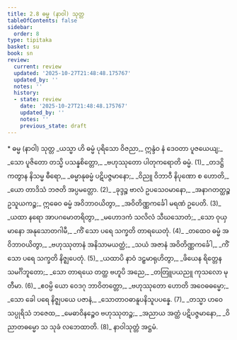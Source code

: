 ```yaml
---
title: 2.8 ဓမ္မ (နာဝါ) သုတ္တ
tableOfContents: false
sidebar:
  order: 8
type: tipitaka
basket: su
book: sn
review:
  current: review
  updated: '2025-10-27T21:48:48.175767'
  updated_by: ''
  notes: ''
  history:
  - state: review
    date: '2025-10-27T21:48:48.175767'
    updated_by: ''
    notes: ''
    previous_state: draft
---
```



<ReviewStatus review={frontmatter.review} showDetails={true} />

<HypothesisAnnotation frontmatter={frontmatter} />

<DynamicBreadcrumb />

<Paragraph type="center" book="sn">
* ဓမ္မ (နာဝါ) သုတ္တ
</Paragraph>

<Division number="319" book="sn" e="ch" v="18" p="325">

<Paragraph number="369" type="verses" book="sn">
_ယသ္မာ ဟိ ဓမ္မံ ပုရိသော ဝိဇညာ,_  
ဣန္ဒံဝ နံ ဒေဝတာ ပူဇယေယျ;_  
_သော ပူဇိတော တသ္မိ ပသန္နစိတ္တော,_  
_ဗဟုဿုတော ပါတုကရောတိ ဓမ္မံ. (1)_  

</Paragraph>

</Division>
<Division number="320" book="sn" e="ch" v="18" p="326">

<Paragraph number="370" type="verses" book="sn">
_တဒဋ္ဌိကတွာန နိသမ္မ ဓီရော,_  
_ဓမ္မာနုဓမ္မံ ပဋိပဇ္ဇမာနော;_  
_ဝိညူ ဝိဘာဝီ နိပုဏော စ ဟောတိ,_  
_ယော တာဒိသံ ဘဇတိ အပ္ပမတ္တော. (2)_  

</Paragraph>

</Division>
<Division number="321" book="sn" e="ch" v="18" p="326">

<Paragraph number="371" type="verses" book="sn">
_ခုဒ္ဒဉ္စ ဗာလံ ဥပသေဝမာနော,_  
_အနာဂတတ္ထဉ္စ ဥသူယကဉ္စ;_  
ဣဓေဝ ဓမ္မံ အဝိဘာဝယိတွာ,_  
_အဝိတိဏ္ဏကင်္ခေါ မရဏံ ဥပေတိ. (3)_  

</Paragraph>

</Division>
<Division number="322" book="sn" e="ch" v="18" p="326">

<Paragraph number="372" type="verses" book="sn">
_ယထာ နရော အာပဂမောတရိတွာ,_  
_မဟောဒကံ သလိလံ သီဃသောတံ;_  
_သော ဝုယှမာနော အနုသောတဂါမီ,_  
_ကိံ သော ပရေ သက္ခတိ တာရယေတုံ. (4)_  

</Paragraph>

</Division>
<Division number="323" book="sn" e="ch" v="18" p="326">

<Paragraph number="373" type="verses" book="sn">
_တထေဝ ဓမ္မံ အဝိဘာဝယိတွာ,_  
_ဗဟုဿုတာနံ အနိသာမယတ္ထံ;_  
_သယံ အဇာနံ အဝိတိဏ္ဏကင်္ခေါ,_  
_ကိံ သော ပရေ သက္ခတိ နိဇ္ဈပေတုံ. (5)_  

</Paragraph>

</Division>
<Division number="324" book="sn" e="ch" v="18" p="326">

<Paragraph number="374" type="verses" book="sn">
_ယထာပိ နာဝံ ဒဠှမာရုဟိတွာ,_  
_ဖိယေန ရိတ္တေန သမင်္ဂိဘူတော;_  
_သော တာရယေ တတ္ထ ဗဟူပိ အညေ,_  
_တတြူပယညူ ကုသလော မုတီမာ. (6)_  

</Paragraph>

</Division>
<Division number="325" book="sn" e="ch" v="18" p="326">

<Paragraph number="375" type="verses" book="sn">
_ဧဝမ္ပိ ယော ဝေဒဂု ဘာဝိတတ္တော,_  
_ဗဟုဿုတော ဟောတိ အဝေဓဓမ္မော;_  
_သော ခေါ ပရေ နိဇ္ဈပယေ ပဇာနံ,_  
_သောတာဝဓာနူပနိသူပပန္နေ. (7)_  

</Paragraph>

</Division>
<Division number="326" book="sn" e="ch" v="18" p="326">

<Paragraph number="376" type="verses" book="sn">
_တသ္မာ ဟဝေ သပ္ပုရိသံ ဘဇေထ,_  
_မေဓာဝိနဉ္စေဝ ဗဟုဿုတဉ္စ;_  
_အညာယ အတ္ထံ ပဋိပဇ္ဇမာနော,_  
_ဝိညာတဓမ္မော သ သုခံ လဘေထာတိ. (8)_  


</Paragraph>
</Division>

<Paragraph number="377" type="center" book="sn">
နာဝါသုတ္တံ အဋ္ဌမံ.
</Paragraph>